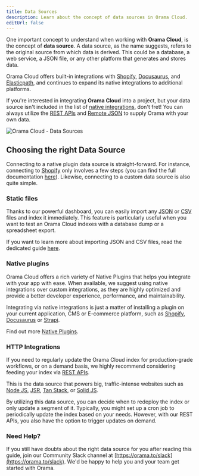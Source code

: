 ```yaml
---
title: Data Sources
description: Learn about the concept of data sources in Orama Cloud.
editUrl: false
---
```


One important concept to understand when working with **Orama Cloud**, is the concept of **data source**. A data source, as the name suggests, refers to the original source from which data is derived. This could be a database, a web service, a JSON file, or any other platform that generates and stores data.

Orama Cloud offers built-in integrations with [Shopify](/cloud/data-sources/native-integrations/shopify), [Docusaurus](/cloud/data-sources/native-integrations/docusaurus), and [Elasticpath](/cloud/data-sources/native-integrations/elasticpath), and continues to expand its native integrations to additional platforms.

If you're interested in integrating **Orama Cloud** into a project, but your data source isn't included in the list of [native integrations](/cloud/data-sources/native-integrations/), don't fret! You can always utilize the [REST APIs](/cloud/data-sources/custom-integrations/rest-apis) and [Remote JSON](/cloud/data-sources/custom-integrations/remote-json) to supply Orama with your own data.

<div class="text-center py-4">
  <img src="https://placehold.co/600x400" alt="Orama Cloud - Data Sources" class="rounded-xl" />
</div>

## Choosing the right Data Source

Connecting to a native plugin data source is straight-forward. For instance, connecting to [Shopify](/cloud/data-sources/native-integrations/shopify) only involves a few steps (you can find the full documentation [here](/cloud/data-sources/native-integrations/shopify)). Likewise, connecting to a custom data source is also quite simple.

### Static files

Thanks to our powerful dashboard, you can easily import any [JSON](/cloud/data-sources/custom-integrations/json-file) or [CSV](/cloud/data-sources/custom-integrations/csv-file) files and index it immediately. This feature is particularly useful when you want to test an Orama Cloud indexes with a database dump or a spreadsheet export.

If you want to learn more about importing JSON and CSV files, read the dedicated guide [here](/cloud/data-sources/custom-integrations/json-file).

### Native plugins

Orama Cloud offers a rich variety of Native Plugins that helps you integrate with your app with ease. When available, we suggest using native integrations over custom integrations, as they are highly optimized and provide a better developer experience, performance, and maintainability.

Integrating via native integrations is just a matter of installing a plugin on your current application, CMS or E-commerce platform, such as [Shopify](/cloud/data-sources/native-integrations/shopify), [Docusaurus](/cloud/data-sources/native-integrations/docusaurus) or [Strapi](/cloud/data-sources/native-integrations/docusaurus).

Find out more [Native Plugins](/cloud/data-sources/native-integrations/introduction).

### HTTP Integrations

If you need to regularly update the Orama Cloud index for production-grade workflows, or on a demand basis, we highly recommend considering feeding your index via [REST APIs](/cloud/data-sources/custom-integrations/rest-apis).

This is the data source that powers big, traffic-intense websites such as [Node JS](https://nodejs.org), [JSR](https://jsr.io), [Tan Stack](https://tanstack.com), or [Solid JS](https://docs.solidjs.com).

By utilizing this data source, you can decide when to redeploy the index or only update a segment of it. Typically, you might set up a cron job to periodically update the index based on your needs. However, with our REST APIs, you also have the option to trigger updates on demand.

### Need Help?

If you still have doubts about the right data source for you after reading this guide, join our Community Slack channel at [https://orama.to/slack](https://orama.to/slack). We'd be happy to help you and your team get started with Orama.
